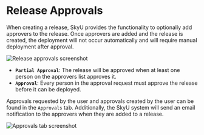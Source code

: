 
# Release Approvals

When creating a release, SkyU provides the functionality to optionally add approvers to the release.
Once approvers are added and the release is created, the deployment will not occur automatically and will require manual deployment after approval.

<Image
  src="/assets/images/releases/release-approvals.png"
  alt="Release approvals screenshot"
  width={1000}
  height={500}
/>

- **`Partial Approval`**: The release will be approved when at least one person on the approvers list approves it.
- **`Approval`**: Every person in the approval request must approve the release before it can be deployed.

Approvals requested by the user and approvals created by the user can be found in the `Approvals` tab.
Additionally, the SkyU system will send an email notification to the approvers when they are added to a release.

<Image
  src="/assets/images/releases/release-approvals-requested.png"
  alt="Approvals tab screenshot"
  width={1000}
  height={500}
/>
